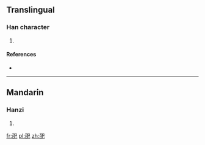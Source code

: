 ==Translingual==

===Han character===
{{Han char|rn=49|rad=己|as=05|sn=8|four=|canj=尸口口山 (SRRU)}}

# {{defn|Han|sort=己05}}

====References====
* {{Han ref|kx=0327.050|dkj=08752|dj=0631.110|hdz=20986.050|uh=5DF6|ud=24054}}

----

==Mandarin==

===Hanzi===
{{cmn-hanzi|pin=[[zhāo]] ([[zhao1]])|wg=chao<sup>1</sup>}}

# {{defn|Mandarin|sort=己05}}

[[fr:巶]]
[[pl:巶]]
[[zh:巶]]